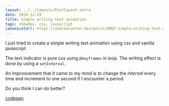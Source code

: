 ```yaml
---
layout: ../../layouts/PostLayout.astro
date: 2020-12-24
title: Simple writing text animation
tags: showdev, css, javascript
canonicalUrl: https://andreacanton.dev/posts/d002-simple-writing-text-animation/
---
```


I just tried to create a simple writing text animation using css and vanilla javascript.

The text indicator is pure css using `@keyframes` in loop. The writing effect is done by using a `setInterval`.

An improovement that it came to my mind is to change the _interval_ every time and increment to one second if I encounter a period.

Do you think I can do better?

[codepen](https://codepen.io/andreacanton/pen/jOMGpyQ)
